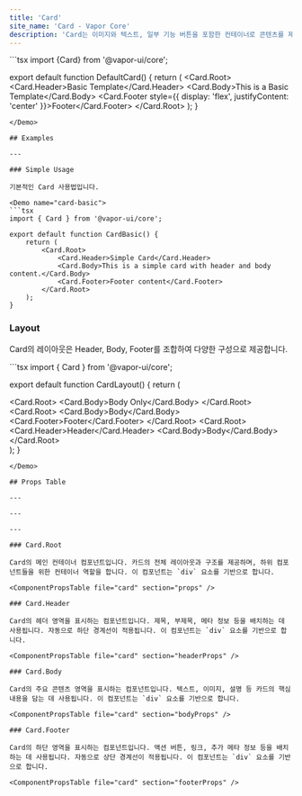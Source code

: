 ```yaml
---
title: 'Card'
site_name: 'Card - Vapor Core'
description: 'Card는 이미지와 텍스트, 일부 기능 버튼을 포함한 컨테이너로 콘텐츠를 제공합니다.'
---
```


<Demo name="default-card">
```tsx import {Card} from '@vapor-ui/core';

export default function DefaultCard() {
    return (
        <Card.Root>
            <Card.Header>Basic Template</Card.Header>
            <Card.Body>This is a Basic Template</Card.Body>
            <Card.Footer style={{ display: 'flex', justifyContent: 'center' }}>Footer</Card.Footer>
        </Card.Root>
    );
}
```
</Demo>

## Examples

---

### Simple Usage

기본적인 Card 사용법입니다.

<Demo name="card-basic">
```tsx
import { Card } from '@vapor-ui/core';

export default function CardBasic() {
    return (
        <Card.Root>
            <Card.Header>Simple Card</Card.Header>
            <Card.Body>This is a simple card with header and body content.</Card.Body>
            <Card.Footer>Footer content</Card.Footer>
        </Card.Root>
    );
}
```
</Demo>

### Layout

Card의 레이아웃은 Header, Body, Footer를 조합하여 다양한 구성으로 제공합니다.

<Demo name="card-layout">
```tsx
import { Card } from '@vapor-ui/core';

export default function CardLayout() {
    return (
        <div className="flex gap-4 items-start">
            <Card.Root>
                <Card.Body>Body Only</Card.Body>
            </Card.Root>
            <Card.Root>
                <Card.Body>Body</Card.Body>
                <Card.Footer>Footer</Card.Footer>
            </Card.Root>
            <Card.Root>
                <Card.Header>Header</Card.Header>
                <Card.Body>Body</Card.Body>
            </Card.Root>
        </div>
    );
}
```
</Demo>

## Props Table

---

---

---

### Card.Root

Card의 메인 컨테이너 컴포넌트입니다. 카드의 전체 레이아웃과 구조를 제공하며, 하위 컴포넌트들을 위한 컨테이너 역할을 합니다. 이 컴포넌트는 `div` 요소를 기반으로 합니다.

<ComponentPropsTable file="card" section="props" />

### Card.Header

Card의 헤더 영역을 표시하는 컴포넌트입니다. 제목, 부제목, 메타 정보 등을 배치하는 데 사용됩니다. 자동으로 하단 경계선이 적용됩니다. 이 컴포넌트는 `div` 요소를 기반으로 합니다.

<ComponentPropsTable file="card" section="headerProps" />

### Card.Body

Card의 주요 콘텐츠 영역을 표시하는 컴포넌트입니다. 텍스트, 이미지, 설명 등 카드의 핵심 내용을 담는 데 사용됩니다. 이 컴포넌트는 `div` 요소를 기반으로 합니다.

<ComponentPropsTable file="card" section="bodyProps" />

### Card.Footer

Card의 하단 영역을 표시하는 컴포넌트입니다. 액션 버튼, 링크, 추가 메타 정보 등을 배치하는 데 사용됩니다. 자동으로 상단 경계선이 적용됩니다. 이 컴포넌트는 `div` 요소를 기반으로 합니다.

<ComponentPropsTable file="card" section="footerProps" />

